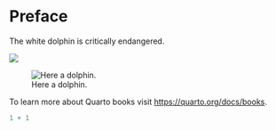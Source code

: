 # Preface {.unnumbered}

The white dolphin is critically endangered.

![](cover.png)

![Here a dolphin.](https://upload.wikimedia.org/wikipedia/commons/f/f1/Pacific_white-sided_dolphins_%2528Lagenorhynchus_obliquidens%2529_NOAA.jpg)

To learn more about Quarto books visit <https://quarto.org/docs/books>.

```r
1 + 1
```
